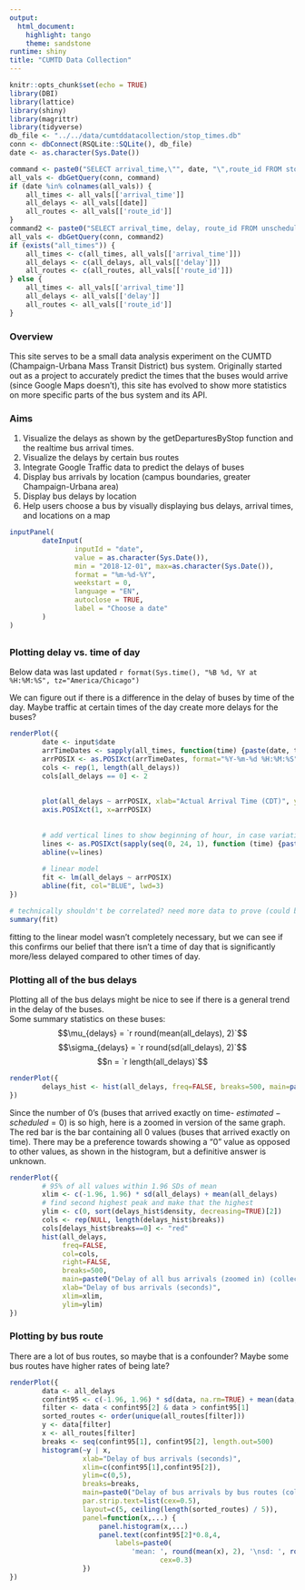 ```yaml
--- 
output: 
  html_document: 
    highlight: tango
    theme: sandstone
runtime: shiny
title: "CUMTD Data Collection"
---
```


```r
knitr::opts_chunk$set(echo = TRUE)
library(DBI)
library(lattice)
library(shiny)
library(magrittr)
library(tidyverse)
db_file <- "../../data/cumtddatacollection/stop_times.db"
conn <- dbConnect(RSQLite::SQLite(), db_file)
date <- as.character(Sys.Date())

command <- paste0("SELECT arrival_time,\"", date, "\",route_id FROM stop_times WHERE \"", date, "\" IS NOT NULL")
all_vals <- dbGetQuery(conn, command)
if (date %in% colnames(all_vals)) {
	all_times <- all_vals[['arrival_time']]
	all_delays <- all_vals[[date]]
	all_routes <- all_vals[['route_id']]
}
command2 <- paste0("SELECT arrival_time, delay, route_id FROM unscheduled_stops WHERE arrival_date LIKE \"", date, "\"")
all_vals <- dbGetQuery(conn, command2)
if (exists("all_times")) {
	all_times <- c(all_times, all_vals[['arrival_time']])
	all_delays <- c(all_delays, all_vals[['delay']])
	all_routes <- c(all_routes, all_vals[['route_id']])
} else {
	all_times <- all_vals[['arrival_time']]
	all_delays <- all_vals[['delay']]
	all_routes <- all_vals[['route_id']]
}
```

### Overview

This site serves to be a small data analysis experiment on the CUMTD (Champaign-Urbana Mass Transit District) bus system. Originally started out as a project to accurately predict the times that the buses would arrive (since Google Maps doesn't), this site has evolved to show more statistics on more specific parts of the bus system and its API.

<h3>Aims</h3>
1. Visualize the delays as shown by the getDeparturesByStop function and the realtime bus arrival times.
2. Visualize the delays by certain bus routes
3. Integrate Google Traffic data to predict the delays of buses
4. Display bus arrivals by location (campus boundaries, greater Champaign-Urbana area)
5. Display bus delays by location
6. Help users choose a bus by visually displaying bus delays, arrival times, and locations on a map

```r
inputPanel(
        dateInput(
                inputId = "date", 
                value = as.character(Sys.Date()), 
                min = "2018-12-01", max=as.character(Sys.Date()),
                format = "%m-%d-%Y",
                weekstart = 0,
                language = "EN",
                autoclose = TRUE,
                label = "Choose a date"
        )
)
```
## {.tabset}

### Plotting delay vs. time of day

Below data was last updated `r format(Sys.time(), "%B %d, %Y at %H:%M:%S", tz="America/Chicago")`

We can figure out if there is a difference in the delay of buses by time of the day. Maybe traffic at certain times of the day create more delays for the buses?

```r
renderPlot({
        date <- input$date
        arrTimeDates <- sapply(all_times, function(time) {paste(date, time)})
        arrPOSIX <- as.POSIXct(arrTimeDates, format="%Y-%m-%d %H:%M:%S", origin="1960-01-01")
        cols <- rep(1, length(all_delays))
        cols[all_delays == 0] <- 2
        
        
        plot(all_delays ~ arrPOSIX, xlab="Actual Arrival Time (CDT)", ylab="Delay (sec)", main=paste("Delay of buses over Time of Day on", date), las=1, pch=20, col=cols)
        axis.POSIXct(1, x=arrPOSIX)
        
        
        # add vertical lines to show beginning of hour, in case variation was higher at the beginnning of the hour
        lines <- as.POSIXct(sapply(seq(0, 24, 1), function (time) {paste(date, time)}), format="%Y-%m-%d %H")
        abline(v=lines)
        
        # linear model
        fit <- lm(all_delays ~ arrPOSIX)
        abline(fit, col="BLUE", lwd=3)
})

# technically shouldn't be correlated? need more data to prove (could be sample size causing less variability)
summary(fit)
```

fitting to the linear model wasn't completely necessary, but we can see if this confirms our belief that there isn't a time of day that is significantly more/less delayed compared to other times of day.

### Plotting all of the bus delays

Plotting all of the bus delays might be nice to see if there is a general trend in the delay of the buses.     
Some summary statistics on these buses:
$$\mu_{delays} = `r round(mean(all_delays), 2)`$$
$$\sigma_{delays} = `r round(sd(all_delays), 2)`$$
$$n = `r length(all_delays)`$$

``` r
renderPlot({
        delays_hist <- hist(all_delays, freq=FALSE, breaks=500, main=paste0("Delay of all bus arrivals (collected on ", date, ")"), xlab="Delay of bus arrivals (seconds)")
})
```

Since the number of 0's (buses that arrived exactly on time- $estimated - scheduled = 0$) is so high, here is a zoomed in version of the same graph. The red bar is the bar containing all 0 values (buses that arrived exactly on time). There may be a preference towards showing a "0" value as opposed to other values, as shown in the histogram, but a definitive answer is unknown.

``` r
renderPlot({
        # 95% of all values within 1.96 SDs of mean
        xlim <- c(-1.96, 1.96) * sd(all_delays) + mean(all_delays)
        # find second highest peak and make that the highest
        ylim <- c(0, sort(delays_hist$density, decreasing=TRUE)[2])
        cols <- rep(NULL, length(delays_hist$breaks))
        cols[delays_hist$breaks==0] <- "red"
        hist(all_delays,
             freq=FALSE,
             col=cols,
             right=FALSE,
             breaks=500, 
             main=paste0("Delay of all bus arrivals (zoomed in) (collected on ", date, ")"), 
             xlab="Delay of bus arrivals (seconds)", 
             xlim=xlim, 
             ylim=ylim)
})
```

### Plotting by bus route

There are a lot of bus routes, so maybe that is a confounder? Maybe some bus routes have higher rates of being late?

```r
renderPlot({
        data <- all_delays
        confint95 <- c(-1.96, 1.96) * sd(data, na.rm=TRUE) + mean(data, na.rm=TRUE)
        filter <- data < confint95[2] & data > confint95[1]
        sorted_routes <- order(unique(all_routes[filter]))
        y <- data[filter]
        x <- all_routes[filter]
        breaks <- seq(confint95[1], confint95[2], length.out=500)
        histogram(~y | x,
                  xlab="Delay of bus arrivals (seconds)",
                  xlim=c(confint95[1],confint95[2]),
                  ylim=c(0,5),
                  breaks=breaks,
                  main=paste0("Delay of bus arrivals by bus routes (collected on ", date, ")"),
                  par.strip.text=list(cex=0.5),
                  layout=c(5, ceiling(length(sorted_routes) / 5)),
                  panel=function(x,...) {
                      panel.histogram(x,...)
                      panel.text(confint95[2]*0.8,4,
                          labels=paste0(
                              'mean: ', round(mean(x), 2), '\nsd: ', round(sd(x), 2), '\nn: ', length(x)),
                                     cex=0.3)
                  })
})
```
